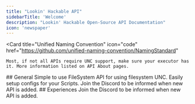 ```yaml
---
title: "Lookin' Hackable API"
sidebarTitle: 'Welcome'
description: "Lookin' Hackable Open-Source API Documentation"
icon: 'newspaper'
---
```

<Card
    title="Unified Naming Convention"
    icon="code"
    href="https://github.com/unified-naming-convention/NamingStandard"
  >
    Most, if not all APIs require UNC support, make sure your executor has it. More information listed on API About pages.
  </Card>
## General
<CardGroup cols={2}>
  <Card
    title="FileSystem API"
    icon="screwdriver-wrench"
    href="https://mintlify.com/docs/quickstart"
  >
    Simple to use FileSystem API for using filesystem UNC. Easily setup configs for your Scripts.
  </Card>
  <Card
    title="More Soon | Discord"
    icon="stars"
    href="https://discord.gg/WBDmTNHqSz"
  >
    Join the Discord to be informed when new API is added.
  </Card>
</CardGroup>
## Experiences
<CardGroup cols={2}>
  <Card
    title="More Soon | Discord"
    icon="stars"
    href="https://discord.gg/WBDmTNHqSz"
  >
    Join the Discord to be informed when new API is added.
  </Card>
</CardGroup>